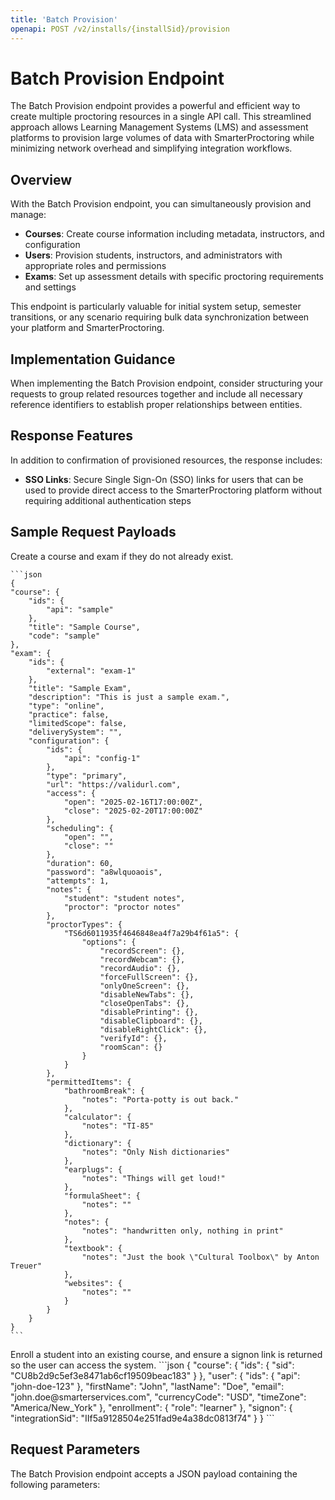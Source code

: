 ```yaml
---
title: 'Batch Provision'
openapi: POST /v2/installs/{installSid}/provision
---
```


# Batch Provision Endpoint

The Batch Provision endpoint provides a powerful and efficient way to create multiple proctoring resources in a single API call. This streamlined approach allows Learning Management Systems (LMS) and assessment platforms to provision large volumes of data with SmarterProctoring while minimizing network overhead and simplifying integration workflows.

## Overview

With the Batch Provision endpoint, you can simultaneously provision and manage:

- **Courses**: Create course information including metadata, instructors, and configuration
- **Users**: Provision students, instructors, and administrators with appropriate roles and permissions
- **Exams**: Set up assessment details with specific proctoring requirements and settings

This endpoint is particularly valuable for initial system setup, semester transitions, or any scenario requiring bulk data synchronization between your platform and SmarterProctoring.

## Implementation Guidance

When implementing the Batch Provision endpoint, consider structuring your requests to group related resources together and include all necessary reference identifiers to establish proper relationships between entities.

## Response Features

In addition to confirmation of provisioned resources, the response includes:

- **SSO Links**: Secure Single Sign-On (SSO) links for users that can be used to provide direct access to the SmarterProctoring platform without requiring additional authentication steps

## Sample Request Payloads

<AccordionGroup>
  <Accordion title="Create Course and Exam">
    Create a course and exam if they do not already exist.

    ```json
    {
    "course": {
        "ids": {
            "api": "sample"
        },
        "title": "Sample Course",
        "code": "sample"
    },
    "exam": {
        "ids": {
            "external": "exam-1"
        },
        "title": "Sample Exam",
        "description": "This is just a sample exam.",
        "type": "online",
        "practice": false,
        "limitedScope": false,
        "deliverySystem": "",
        "configuration": {
            "ids": {
                "api": "config-1"
            },
            "type": "primary",
            "url": "https://validurl.com",
            "access": {
                "open": "2025-02-16T17:00:00Z",
                "close": "2025-02-20T17:00:00Z"
            },
            "scheduling": {
                "open": "",
                "close": ""
            },
            "duration": 60,
            "password": "a8wlquoaois",
            "attempts": 1,
            "notes": {
                "student": "student notes",
                "proctor": "proctor notes"
            },
            "proctorTypes": {
                "TS6d6011935f4646848ea4f7a29b4f61a5": {
                    "options": {
                        "recordScreen": {},
                        "recordWebcam": {},
                        "recordAudio": {},
                        "forceFullScreen": {},
                        "onlyOneScreen": {},
                        "disableNewTabs": {},
                        "closeOpenTabs": {},
                        "disablePrinting": {},
                        "disableClipboard": {},
                        "disableRightClick": {},
                        "verifyId": {},
                        "roomScan": {}
                    }
                }
            },
            "permittedItems": {
                "bathroomBreak": {
                    "notes": "Porta-potty is out back."
                },
                "calculator": {
                    "notes": "TI-85"
                },
                "dictionary": {
                    "notes": "Only Nish dictionaries"
                },
                "earplugs": {
                    "notes": "Things will get loud!"
                },
                "formulaSheet": {
                    "notes": ""
                },
                "notes": {
                    "notes": "handwritten only, nothing in print"
                },
                "textbook": {
                    "notes": "Just the book \"Cultural Toolbox\" by Anton Treuer"
                },
                "websites": {
                    "notes": ""
                }
            }
        }
    }
    ```
  </Accordion>

  <Accordion title="Enroll Student Only">
    Enroll a student into an existing course, and ensure a signon link is returned so the user can access the system.
    ```json
    {
        "course": {
            "ids": {
                "sid": "CU8b2d9c5ef3e8471ab6cf19509beac183"
            }
        },
        "user": {
            "ids": {
                "api": "john-doe-123"
            },
            "firstName": "John",
            "lastName": "Doe",
            "email": "john.doe@smarterservices.com",
            "currencyCode": "USD",
            "timeZone": "America/New_York"
        },
        "enrollment": {
            "role": "learner"
        },
        "signon": {
            "integrationSid": "IIf5a9128504e251fad9e4a38dc0813f74"
        }
    }
    ```
  </Accordion>

</AccordionGroup>

## Request Parameters

The Batch Provision endpoint accepts a JSON payload containing the following parameters: